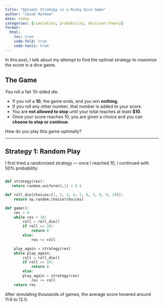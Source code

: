 ```yaml
---
title: "Optimal Strategy in a Risky Dice Game"
author: "Jacob Mathew"
date: today
categories: [simulation, probability, decision-theory]
format:
  html:
    toc: true
    code-fold: true
    code-tools: true
---
```


In this post, I talk about my attempt to find the optimal strategy to maximize the score in a dice game. 

##  The Game

You roll a fair 10-sided die.

- If you roll a **10**, the game ends, and you win **nothing**.
- If you roll any other number, that number is added to your score. 
- You are **not allowed to stop** until your total reaches at least **$10**.
- Once your score reaches 10, you are given a choice and you can  **choose to stop or continue**.



How do you play this game optimally?

---

##  Strategy 1: Random Play

I first tried a randomized strategy — once I reached 10, I continued with 50% probability:

```python

def strategy(res):
   return random.uniform(0,1) < 0.5

def roll_die(choices=[1, 2, 3, 4, 5, 6, 7, 8, 9, 10]):
    return np.random.choice(choices)

def game():
    res = 0
    while res < 10:
        roll = roll_die()
        if roll == 10:
            return 0
        else:
            res += roll

    play_again = strategy(res)
    while play_again:
        roll = roll_die()
        if roll == 10:
            return 0
        else:
	    play_again = strategy(res)
            res += roll
    return res


```
After simulating thousands of games, the average score hovered around 11.6 to 12.0. 